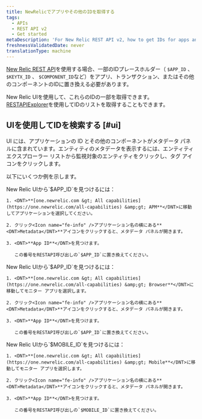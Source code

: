 ```yaml
---
title: NewRelicでアプリやその他のIDを取得する
tags:
  - APIs
  - REST API v2
  - Get started
metaDescription: 'For New Relic REST API v2, how to get IDs for apps and other New Relic-identified components.'
freshnessValidatedDate: never
translationType: machine
---
```


[New Relic REST API](/docs/apis/rest-api-v2/getting-started/introduction-new-relic-rest-api-v2)を使用する場合、一部のIDプレースホルダー（ `$APP_ID` 、 `$KEYTX_ID` 、 `$COMPONENT_ID`など）をアプリ、トランザクション、またはその他のコンポーネントのIDに置き換える必要があります。

New Relic UIを使用して、これらのIDの一部を取得できます。 [RESTAPIExplorer](/docs/apis/rest-api-v2/get-started/list-application-id-host-id-instance-id)を使用してIDのリストを取得することもできます。

## UIを使用してIDを検索する [#ui]

UI には、アプリケーションの ID とその他のコンポーネントがメタデータ パネルに含まれています。エンティティのメタデータを表示するには、エンティティ エクスプローラー リストから監視対象のエンティティをクリックし、タグ アイコンをクリックします。

以下にいくつか例を示します。

<CollapserGroup>
  <Collapser id="apm" title="APMアプリID">
    New Relic UIから`$APP_ID`を見つけるには：

    1. <DNT>**[one.newrelic.com &gt; All capabilities](https://one.newrelic.com/all-capabilities) &amp;gt; APM**</DNT>に移動してアプリケーションを選択してください。

    2. クリック<Icon name="fe-info" />アプリケーション名の横にある**<DNT>Metadata</DNT>**アイコンをクリックすると、メタデータ パネルが開きます。

    3. <DNT>**App ID**</DNT>を見つけます。

       この番号をRESTAPI呼び出しの`$APP_ID`に置き換えてください。
  </Collapser>

  <Collapser id="browser" title="ブラウザアプリID">
    New Relic UIから`$APP_ID`を見つけるには：

    1. <DNT>**[one.newrelic.com &gt; All capabilities](https://one.newrelic.com/all-capabilities) &amp;gt; Browser**</DNT>に移動してモニター アプリを選択します。

    2. クリック<Icon name="fe-info" />アプリケーション名の横にある**<DNT>Metadata</DNT>**アイコンをクリックすると、メタデータ パネルが開きます。

    3. <DNT>**App ID**</DNT>を見つけます。

       この番号をRESTAPI呼び出しの`$APP_ID`に置き換えてください。
  </Collapser>

  <Collapser id="mobile" title="モバイルアプリID">
    New Relic UIから`$MOBILE_ID`を見つけるには：

    1. <DNT>**[one.newrelic.com &gt; All capabilities](https://one.newrelic.com/all-capabilities) &amp;gt; Mobile**</DNT>に移動してモニター アプリを選択します。

    2. クリック<Icon name="fe-info" />アプリケーション名の横にある**<DNT>Metadata</DNT>**アイコンをクリックすると、メタデータ パネルが開きます。

    3. <DNT>**App ID**</DNT>を見つけます。

       この番号をRESTAPI呼び出しの`$MOBILE_ID`に置き換えてください。
  </Collapser>
</CollapserGroup>